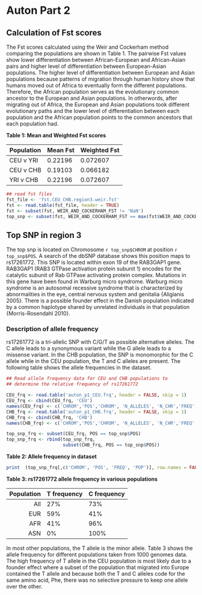 Auton Part 2
========================================================

## Calculation of Fst scores ##

The Fst scores calculated using the Weir and Cockerham method comparing the populations are shown in Table 1. The pairwise Fst values show lower differentiation between African-European and African-Asian pairs and higher level of differentiation between European-Asian populations. The higher level of differentiation between European and Asian populations because patterns of migration through human history show that humans moved out of Africa to eventually form the different populations. Therefore, the African population serves as the evolutionary common ancestor to the European and Asian populations. In otherwords, after migrating out of Africa, the European and Asian populations took different evolutionary paths and the lower level of differentiation between each population and the African population points to the common ancestors that each population had. 

**Table 1: Mean and Weighted Fst scores**

Population | Mean Fst | Weighted Fst
-----------|--------- | ---
CEU v YRI  | 0.22196  | 0.072607
CEU v CHB  | 0.19103  | 0.066182
YRI v CHB  | 0.22196  | 0.072607



```r
## read fst files
fst_file <- 'fst.CEU_CHB.region3.weir.fst'
fst <- read.table(fst_file, header = TRUE)
fst <- subset(fst, WEIR_AND_COCKERHAM_FST != 'NaN')
top_snp <- subset(fst, WEIR_AND_COCKERHAM_FST == max(fst$WEIR_AND_COCKERHAM_FST))

```

## Top SNP in region 3 ##

The top snp is located on Chromosome `r top_snp$CHROM` at position `r top_snp$POS`. A search of the dbSNP database shows this position maps to rs17261772. This SNP is located within exon 19 of the RAB3GAP1 gene. RAB3GAP1 (RAB3 GTPase activation protein subunit 1) encodes for the catalytic subunit of Rab GTPase activating protein complex. Mutations in this gene have been found in Warburg micro syndrome. Warburg micro syndrome is an autosomal recessive syndrome that is characterized by abnormalities in the eye, central nervous system and genitalia {Aligianis 2005}. There is a possible founder effect in the Danish population indicated by a common haplotype shared by unrelated individuals in that population {Morris-Rosendahl 2010}. 

### Description of allele frequency ###
rs17261772 is a tri-allelic SNP with C/G/T as possible alternative alleles. The C allele leads to a synonymous variant while the G allele leads to a missense variant. In the CHB population, the SNP is monomorphic for the C allele while in the CEU population, the T and C alleles are present. The following table shows the allele frequencies in the dataset. 

```r
## Read allele frequency data for CEU and CHB populations to
## determine the relative frequency of rs17261772

CEU_frq <- read.table('auton_p1_CEU.frq', header = FALSE, skip = 1)
CEU_frq <- cbind(CEU_frq, 'CEU')
names(CEU_frq) <- c('CHROM','POS','CHROM', 'N_ALLELES', 'N_CHR','FREQ', 'POP')
CHB_frq <- read.table('auton_p1_CHB.frq', header = FALSE, skip = 1)
CHB_frq <- cbind(CHB_frq, 'CHB')
names(CHB_frq) <- c('CHROM','POS','CHROM', 'N_ALLELES', 'N_CHR','FREQ', 'POP')

top_snp_frq <- subset(CEU_frq, POS == top_snp$POS)
top_snp_frq <- rbind(top_snp_frq,
                     subset(CHB_frq, POS == top_snp$POS))
```

**Table 2: Allele frequency in dataset**

```r
print  (top_snp_frq[,c('CHROM', 'POS', 'FREQ', 'POP')], row.names = FALSE)
```

**Table 3: rs17261772 allele frequency in various populations**

|Population | T frequency | C frequency |
|---:|:---|:--- |
|All | 27% | 73% |
|EUR | 59% | 41% | 
|AFR | 41% | 96% |
|ASN | 0%  | 100%|

In most other populations, the T allele is the minor allele. Table 3 shows the allele frequency for different populations taken from 1000 genomes data. The high frequency of T allele in the CEU population is most likely due to a founder effect where a subset of the population that migrated into Europe contained the T allele and because both the T and C alleles code for the same amino acid, Phe, there was no selective pressure to keep one allele over the other. 


